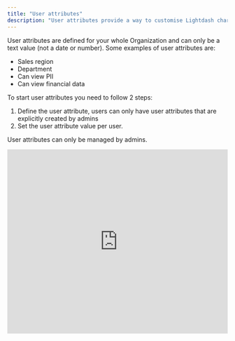 ```yaml
---
title: "User attributes"
description: "User attributes provide a way to customise Lightdash charts, dashboards, and other behaviour depending on the user that is logged in. For example, you could only show your sales team members data that are relevant to their region."
---
```


User attributes are defined for your whole Organization and can only be a text value (not a date or number). Some examples of user attributes are:

- Sales region
- Department
- Can view PII
- Can view financial data

To start user attributes you need to follow 2 steps:

1. Define the user attribute, users can only have user attributes that are explicitly created by admins
2. Set the user attribute value per user.

User attributes can only be managed by admins.

<iframe width="100%" height="420" src="https://www.youtube.com/embed/eSUULAeBZU8" title="How to create user attributes" frameborder="0" allow="accelerometer; autoplay; clipboard-write; encrypted-media; gyroscope; picture-in-picture; web-share" referrerpolicy="strict-origin-when-cross-origin" allowfullscreen />

## Managing user attributes

### Creating user attributes

User attributes can be created by navigating to **Organization Settings** \> **User Attributes** and clicking on the**Add attribute** button. This will create a new user attribute but it will not be assigned to any user.

### Assigning user attributes to users and groups

User attributes can be assigned to users or [groups](/references/groups) by navigating to **Organization Settings** \> **User Attributes** and clicking on the user attribute you'd like to assign. Select a user by email address, or a group by group name and set their value.

### Setting a default value for your user attribute

You can add a default attribute that will be applied to all users who don't have their own value defined in this user attribute.

<Frame>
  ![](/images/references/user-attribute-default-value-5618464d7ec3e8f71a78d0af4d409229.png)
</Frame>

If a user has an attribute defined, we will ignore the default for that user.

## Using user attributes in Lightdash

There are several places in Lightdash where you can customise behaviour based on user attributes.

### Where can I reference user attributes?

User attributes can be used in these specific contexts within the model.yaml file:

- `sql_filter:` - For row filtering at the model level
- `required_attributes:` - For column and table access control
- `sql_on:` - For filtering joins

<Info>
  User attributes cannot currently be referenced inside`sql:` tags within the model YAML files.
</Info>

When referencing user attributes in SQL you can use the following [SQL variables](/references/sql-variables):

- `${lightdash.attributes.my_attr_1}` - a user attribute called `my_attr_1`
  - (optional) `ld` as an alias for `lightdash`
  - (optional) `attribute` or `attr` as an alias for `attributes`
- `${lightdash.user.<intrinsic_attribute>}` - reference an `intrinsic_attribute` of the current Lightdash user
  - (optional) `ld` as an alias for `lightdash`
  - available intrinsic user attributes:
    - `email`

<Info>
  **The user email attribute is only available when the email is verified.**

  This is a security measure to prevent users from creating/updating an account with any email they don't own and gain access to data they shouldn't see.

  If the user email is not verified you will get the following error:

  <Frame>
    ![](/images/user-attributes-info.png)
  </Frame>
  ```yaml
  models:
    - name: example
      meta:
        sql_filter: ${lightdash.user.email} = 'example@lightdash.com'
  ```

  If you are self hosting you can enable [SMTP](/self-host/customize-deployment/configure-smtp-for-lightdash-email-notifications) or [SSO](/self-host/customize-deployment/use-sso-login-for-self-hosted-lightdash) authentication to allow users to verify their email address.
</Info>

### Row filtering with `sql_filter`

You can use user attributes to filter the rows returned by a query. This is useful if you want to restrict the data based on the user's attributes. To reference a user attribute in your sql, use the special lightdash reference`${lightdash.attributes.<attribute_name> }`. You should use the `IN` operator since the attribute might have multiple values.

For example, if you have a user attribute called `sales_region` you can use it in your sql like this:

```yaml
models:
  - name: my_model
    meta:
      sql_filter: ${TABLE}.sales_region IN (${lightdash.attributes.sales_region})
```

### Column filtering with `required_attributes`

You can use `user attributes` to limit some dimensions to some users.

<Info>
  Users without access to this dimension will not see it, as well as the **metrics derived from it**. .
</Info>

In the example below, only users with `is_admin` attribute `true` can use the `salary` dimension on `user` table.

```yaml
columns:
  - name:
    description: User name
  - salary:
    description: User salary
    meta:
      dimension:
        required_attributes:
          is_admin: "true"
```

If a user without access to this dimension runs a query that contains this dimension, they will get a `Forbidden` error. Also, if the user runs a query that contains a metric derived from this dimension, they won't see the metric on the explore page and won't be able to query from it.

You can add multiple attributes for a single dimension. There are two ways to do this:

1. **`Multiple attributes joined with AND.`** In the example below, only users with `is_admin: "true" AND team_name: "HR"` have access to the `salary` dimension in Lightdash.

```yaml
columns:
  - name: user
    description: User name
  - name: salary
    description: User salary
    meta:
      dimension:
        required_attributes:
          is_admin: 'true'
          team_name: 'HR'
```

2. **`Multiple attribute values joined with OR.`** In the example below, users with `team_name = 'HR' OR team_name = 'C-Suite'` have access to the `salary` dimension in Lightdash.

```yaml
columns:
  - name: user
    description: User name
  - name: salary
    description: User salary
    meta:
      dimension:
        required_attributes:
          team_name: ['HR', 'C-Suite']
```

<Info>
  Column filtering using `required_attributes` does not take into account intrinsic attributes of a user - `email`.
</Info>

### Table filtering with `required_attributes`

You can use `user attributes` to limit some tables to some users.

In the example below, only users with `is_admin` attribute `true` can use the `payments` table. Users without access to this table will not see it on the `tables page` or the `explore page` when joined to other tables.

```yaml
models:
  - name: payments
    meta:
      required_attributes:
        is_admin: "true"
```

Similar to [columns filtering](#column-filtering-with-required%5Fattributes), you can add multiple attributes for a single table.

<Info>
  Table filtering using `required_attributes` does not take into account intrinsic attributes of a user - `email`.
</Info>

### Filtering joins with `sql_on`

If you're joining a table, you can also customise the rows that are returned

You can use user attributes to filter the rows returned by a join. This is useful if you want to restrict the data returned from the joined table. To reference a user attribute in your sql, use the special lightdash reference`${ lightdash.attributes.<attribute_name> }`. For example, if you have a user attribute called `sales_region` you can use it in your sql like this:

```yaml
models:
  - name: base
    meta:
      joins:
        - join: joined
          sql_on: >
            ${base}.id = ${joined}.id
            AND ${joined}.sales_region = ${lightdash.attributes.sales_region}
```

## Current limitations

Lightdash dimensions and custom metrics are protected by this feature, however, it is possible to write custom SQL to bypass this filter, for example:

- Developers and admins running SQL queries on SQL runner.
- Custom SQL or subqueries on `table calculations`

<Info>
  Scheduler deliveries will run against the user who created the scheduled delivery, be careful when sharing required attributes with other users.
</Info>

## Demo: filtering a chart based on user attributes

The following video gives you a full demo for how to use user attributes to filter chart results.

<iframe width="100%" height="420" src="https://www.youtube.com/embed/t6QS0rr0PDQ" title="Customizing Lightdash with User Attributes" frameborder="0" allow="accelerometer; autoplay; clipboard-write; encrypted-media; gyroscope; picture-in-picture; web-share" referrerpolicy="strict-origin-when-cross-origin" allowfullscreen />

## How user and group attribute values interact

Users can be assigned attributes, but you can also assign groups attributes. So, if a user is assigned an attribute value, but they're also part of a group that's been assigned a value for the same attribute, what happens?

### Column filtering

If the required attributes match **_any_** of the user's group or user attribute values, then the user has access to the column.

For example, if a user is part of a group with the attribute value `kiwi`, another group with the attribute value `orange`, and they've also been assigned as a user to the attribute value `coconut`.

```yaml
columns:
  - name: tropical_fruits_column
    meta:
      dimension:
        required_attributes:
          fruits: 'coconut'
```

In this example, the `tropical_fruits_column` will be visible to them because `coconut` is listed in their attribute values `['kiwi','orange', 'coconut']`.

### Row filtering

The template reference will be replaced by an array of the user's group or user attribute values.

Let's walk through an example:

```yaml
models:
  - name: my_model
    meta:
      sql_filter: ${TABLE}.fruit IN (${lightdash.attributes.fruit})
```

In this example, the `${lightdash.attributes.fruit}` will be replaced with `'kiwi','orange','coconut'`. The final SQL will be `my_model.fruit IN ('kiwi','orange','coconut)`